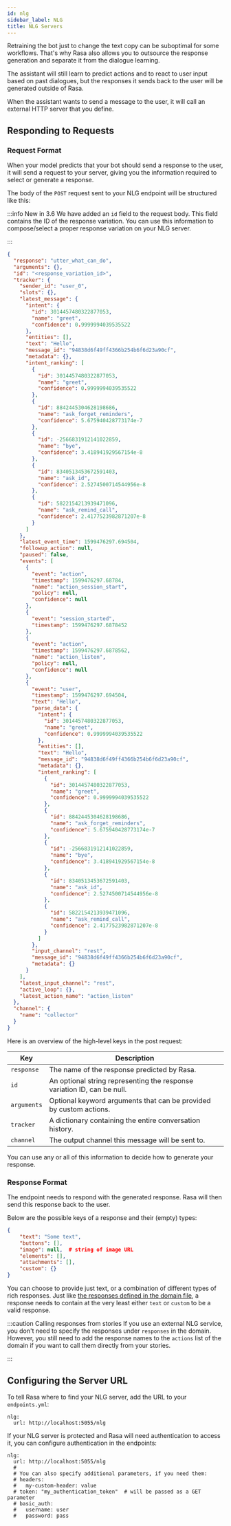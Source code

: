 ```yaml
---
id: nlg
sidebar_label: NLG
title: NLG Servers
---
```


Retraining the bot just to change the text copy can be suboptimal for
some workflows. That's why Rasa also allows you to outsource the
response generation and separate it from the dialogue learning.

The assistant will still learn to predict actions and to react to user input
based on past dialogues, but the responses it sends back to the user
will be generated outside of Rasa.

When the assistant wants to send a message to the user, it will call an
external HTTP server that you define.

## Responding to Requests

### Request Format

When your model predicts that your bot should send a response to the user,
it will send a request to your server, giving you the information
required to select or generate a response.

The body of the `POST` request sent to your NLG endpoint will be structured
like this:

:::info New in 3.6
We have added an `id` field to the request body.
This field contains the ID of the response variation.
You can use this information to compose/select a proper response variation on your NLG server.

:::

```json
{
  "response": "utter_what_can_do",
  "arguments": {},
  "id": "<response_variation_id>",
  "tracker": {
    "sender_id": "user_0",
    "slots": {},
    "latest_message": {
      "intent": {
        "id": 3014457480322877053,
        "name": "greet",
        "confidence": 0.9999994039535522
      },
      "entities": [],
      "text": "Hello",
      "message_id": "94838d6f49ff4366b254b6f6d23a90cf",
      "metadata": {},
      "intent_ranking": [
        {
          "id": 3014457480322877053,
          "name": "greet",
          "confidence": 0.9999994039535522
        },
        {
          "id": 8842445304628198686,
          "name": "ask_forget_reminders",
          "confidence": 5.675940428773174e-7
        },
        {
          "id": -2566831912141022859,
          "name": "bye",
          "confidence": 3.418941929567154e-8
        },
        {
          "id": 8340513453672591403,
          "name": "ask_id",
          "confidence": 2.5274500714544956e-8
        },
        {
          "id": 5822154213939471096,
          "name": "ask_remind_call",
          "confidence": 2.4177523982871207e-8
        }
      ]
    },
    "latest_event_time": 1599476297.694504,
    "followup_action": null,
    "paused": false,
    "events": [
      {
        "event": "action",
        "timestamp": 1599476297.68784,
        "name": "action_session_start",
        "policy": null,
        "confidence": null
      },
      {
        "event": "session_started",
        "timestamp": 1599476297.6878452
      },
      {
        "event": "action",
        "timestamp": 1599476297.6878562,
        "name": "action_listen",
        "policy": null,
        "confidence": null
      },
      {
        "event": "user",
        "timestamp": 1599476297.694504,
        "text": "Hello",
        "parse_data": {
          "intent": {
            "id": 3014457480322877053,
            "name": "greet",
            "confidence": 0.9999994039535522
          },
          "entities": [],
          "text": "Hello",
          "message_id": "94838d6f49ff4366b254b6f6d23a90cf",
          "metadata": {},
          "intent_ranking": [
            {
              "id": 3014457480322877053,
              "name": "greet",
              "confidence": 0.9999994039535522
            },
            {
              "id": 8842445304628198686,
              "name": "ask_forget_reminders",
              "confidence": 5.675940428773174e-7
            },
            {
              "id": -2566831912141022859,
              "name": "bye",
              "confidence": 3.418941929567154e-8
            },
            {
              "id": 8340513453672591403,
              "name": "ask_id",
              "confidence": 2.5274500714544956e-8
            },
            {
              "id": 5822154213939471096,
              "name": "ask_remind_call",
              "confidence": 2.4177523982871207e-8
            }
          ]
        },
        "input_channel": "rest",
        "message_id": "94838d6f49ff4366b254b6f6d23a90cf",
        "metadata": {}
      }
    ],
    "latest_input_channel": "rest",
    "active_loop": {},
    "latest_action_name": "action_listen"
  },
  "channel": {
    "name": "collector"
  }
}
```

Here is an overview of the high-level keys in the post request:

| Key         | Description                                                             |
| ----------- | ----------------------------------------------------------------------- |
| `response`  | The name of the response predicted by Rasa.                             |
| `id`        | An optional string representing the response variation ID, can be null. |
| `arguments` | Optional keyword arguments that can be provided by custom actions.      |
| `tracker`   | A dictionary containing the entire conversation history.                |
| `channel`   | The output channel this message will be sent to.                        |

You can use any or all of this information to decide
how to generate your response.

### Response Format

The endpoint needs to respond with the generated response.
Rasa will then send this response back to the user.

Below are the possible keys of a response and their (empty) types:

```json
{
    "text": "Some text",
    "buttons": [],
    "image": null,  # string of image URL
    "elements": [],
    "attachments": [],
    "custom": {}
}
```

You can choose to provide just text, or a combination of different types of rich responses.
Just like [the responses defined in the domain file](../concepts/responses.mdx), a response needs to contain at the very least
either `text` or `custom` to be a valid response.

:::caution Calling responses from stories
If you use an external NLG service, you don't need to specify the
responses under `responses` in the domain. However, you still need to add the response names
to the `actions` list of the domain if you want to call them directly from
your stories.

:::

## Configuring the Server URL

To tell Rasa where to find your NLG server, add the URL to your `endpoints.yml`:

```yaml-rasa title="endpoints.yml"
nlg:
  url: http://localhost:5055/nlg
```

If your NLG server is protected and Rasa will need authentication to
access it, you can configure authentication in the endpoints:

```yaml-rasa title="endpoints.yml"
nlg:
  url: http://localhost:5055/nlg
  #
  # You can also specify additional parameters, if you need them:
  # headers:
  #   my-custom-header: value
  # token: "my_authentication_token"  # will be passed as a GET parameter
  # basic_auth:
  #   username: user
  #   password: pass
```
